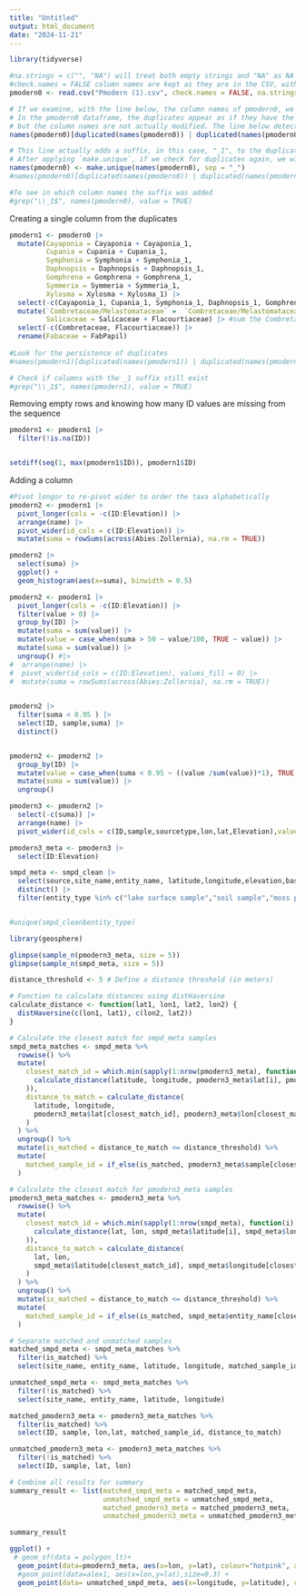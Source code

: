 ```yaml
---
title: "Untitled"
output: html_document
date: "2024-11-21"
---
```


```r
library(tidyverse)
```




```r
#na.strings = c("", "NA") will treat both empty strings and "NA" as NA values.
#check.names = FALSE column names are kept as they are in the CSV, without automatic changes like replacing spaces or special characters.
pmodern0 <- read.csv("Pmodern (1).csv", check.names = FALSE, na.strings = c("", "NA"))

# If we examine, with the line below, the column names of pmodern0, we will find 7 duplicated columns. 
# In the pmodern0 dataframe, the duplicates appear as if they have the '.1' suffix added virtually, 
# but the column names are not actually modified. The line below detects these duplicated column names.
names(pmodern0)[duplicated(names(pmodern0)) | duplicated(names(pmodern0), fromLast = TRUE)]

# This line actually adds a suffix, in this case, "_1", to the duplicated column names.
# After applying `make.unique`, if we check for duplicates again, we will see there are no duplicates because the suffix has been added to resolve them.
names(pmodern0) <- make.unique(names(pmodern0), sep = "_")
#names(pmodern0)[duplicated(names(pmodern0)) | duplicated(names(pmodern0), fromLast = TRUE)]

#To see in which column names the suffix was added
#grep("\\_1$", names(pmodern0), value = TRUE)
```

Creating a single column from the duplicates

```r
pmodern1 <- pmodern0 |>
  mutate(Cayaponia = Cayaponia + Cayaponia_1,
         Cupania = Cupania + Cupania_1,
         Symphonia = Symphonia + Symphonia_1,
         Daphnopsis = Daphnopsis + Daphnopsis_1,
         Gomphrena = Gomphrena + Gomphrena_1,
         Symmeria = Symmeria + Symmeria_1,
         Xylosma = Xylosma + Xylosma_1) |>
  select(-c(Cayaponia_1, Cupania_1, Symphonia_1, Daphnopsis_1, Gomphrena_1, Symmeria_1, Xylosma_1)) |>
  mutate(`Combretaceae/Melastomataceae` =  `Combretaceae/Melastomataceae` + Combretaceae,
         Salicaceae = Salicaceae + Flacourtiaceae) |> #sum the Combretaceae to the Combretaceae/Melastomataceae
  select(-c(Combretaceae, Flacourtiaceae)) |>
  rename(Fabaceae = FabPapil)
  
#Look for the persistence of duplicates
#names(pmodern1)[duplicated(names(pmodern1)) | duplicated(names(pmodern1), fromLast = TRUE)]

# Check if columns with the _1 suffix still exist
#grep("\\_1$", names(pmodern1), value = TRUE)
```


Removing empty rows and knowing how many ID values are missing from the sequence
```r
pmodern1 <- pmodern1 |>
  filter(!is.na(ID))


setdiff(seq(1, max(pmodern1$ID)), pmodern1$ID)
```

Adding a column 
```r
#Pivot longor to re-pivot wider to order the taxa alphabetically
pmodern2 <- pmodern1 |>
  pivot_longer(cols = -c(ID:Elevation)) |>
  arrange(name) |>
  pivot_wider(id_cols = c(ID:Elevation)) |>
  mutate(suma = rowSums(across(Abies:Zollernia), na.rm = TRUE))

pmodern2 |>
  select(suma) |>
  ggplot() +
  geom_histogram(aes(x=suma), binwidth = 0.5)
```


```r
pmodern2 <- pmodern1 |>
  pivot_longer(cols = -c(ID:Elevation)) |>
  filter(value > 0) |>
  group_by(ID) |>
  mutate(suma = sum(value)) |>
  mutate(value = case_when(suma > 50 ~ value/100, TRUE ~ value)) |>
  mutate(suma = sum(value)) |>
  ungroup() #|>
#  arrange(name) |>
#  pivot_wider(id_cols = c(ID:Elevation), values_fill = 0) |>
#  mutate(suma = rowSums(across(Abies:Zollernia), na.rm = TRUE))
  

pmodern2 |>
  filter(suma < 0.95 ) |>
  select(ID, sample,suma) |>
  distinct() 


pmodern2 <- pmodern2 |>
  group_by(ID) |>
  mutate(value = case_when(suma < 0.95 ~ ((value /sum(value))*1), TRUE ~ value)) |>
  mutate(suma = sum(value)) |>
  ungroup()
```

```r
pmodern3 <- pmodern2 |>
  select(-c(suma)) |>
  arrange(name) |>
  pivot_wider(id_cols = c(ID,sample,sourcetype,lon,lat,Elevation),values_fill = 0)

pmodern3_meta <- pmodern3 |>
  select(ID:Elevation)
```



```r
smpd_meta <- smpd_clean |>
  select(source,site_name,entity_name, latitude,longitude,elevation,basin_size, site_type,entity_type,age_bp,publication,doi) |>
  distinct() |>
  filter(entity_type %in% c("lake surface sample","soil sample","moss polster or moss","pollen trap","sediment sample","surface sample", "not known"))


#unique(smpd_clean$entity_type)
```


```r
library(geosphere)

glimpse(sample_n(pmodern3_meta, size = 5))
glimpse(sample_n(smpd_meta, size = 5))
```


```r
distance_threshold <- 5 # Define a distance threshold (in meters)

# Function to calculate distances using distHaversine
calculate_distance <- function(lat1, lon1, lat2, lon2) {
  distHaversine(c(lon1, lat1), c(lon2, lat2))
}

# Calculate the closest match for smpd_meta samples
smpd_meta_matches <- smpd_meta %>%
  rowwise() %>%
  mutate(
    closest_match_id = which.min(sapply(1:nrow(pmodern3_meta), function(i) 
      calculate_distance(latitude, longitude, pmodern3_meta$lat[i], pmodern3_meta$lon[i])
    )),
    distance_to_match = calculate_distance(
      latitude, longitude, 
      pmodern3_meta$lat[closest_match_id], pmodern3_meta$lon[closest_match_id]
    )
  ) %>%
  ungroup() %>%
  mutate(is_matched = distance_to_match <= distance_threshold) %>%
  mutate(
    matched_sample_id = if_else(is_matched, pmodern3_meta$sample[closest_match_id], NA_character_)
  )

# Calculate the closest match for pmodern3_meta samples
pmodern3_meta_matches <- pmodern3_meta %>%
  rowwise() %>%
  mutate(
    closest_match_id = which.min(sapply(1:nrow(smpd_meta), function(i) 
      calculate_distance(lat, lon, smpd_meta$latitude[i], smpd_meta$longitude[i])
    )),
    distance_to_match = calculate_distance(
      lat, lon, 
      smpd_meta$latitude[closest_match_id], smpd_meta$longitude[closest_match_id]
    )
  ) %>%
  ungroup() %>%
  mutate(is_matched = distance_to_match <= distance_threshold) %>%
  mutate(
    matched_sample_id = if_else(is_matched, smpd_meta$entity_name[closest_match_id], NA_character_)
  )

# Separate matched and unmatched samples
matched_smpd_meta <- smpd_meta_matches %>%
  filter(is_matched) %>%
  select(site_name, entity_name, latitude, longitude, matched_sample_id, distance_to_match)

unmatched_smpd_meta <- smpd_meta_matches %>%
  filter(!is_matched) %>%
  select(site_name, entity_name, latitude, longitude)

matched_pmodern3_meta <- pmodern3_meta_matches %>%
  filter(is_matched) %>%
  select(ID, sample, lon,lat, matched_sample_id, distance_to_match)

unmatched_pmodern3_meta <- pmodern3_meta_matches %>%
  filter(!is_matched) %>%
  select(ID, sample, lat, lon)

# Combine all results for summary
summary_result <- list(matched_smpd_meta = matched_smpd_meta,
                       unmatched_smpd_meta = unmatched_smpd_meta,
                       matched_pmodern3_meta = matched_pmodern3_meta,
                       unmatched_pmodern3_meta = unmatched_pmodern3_meta)

summary_result

```


```r
ggplot() + 
 # geom_sf(data = polygon_lt)+
  geom_point(data=pmodern3_meta, aes(x=lon, y=lat), colour="hotpink", alpha=0.22, size=1.2) +
  #geom_point(data=alex1, aes(x=lon,y=lat),size=0.3) +
  geom_point(data= unmatched_smpd_meta, aes(x=longitude, y=latitude), colour="blue", alpha=0.2, size=1) 

```











